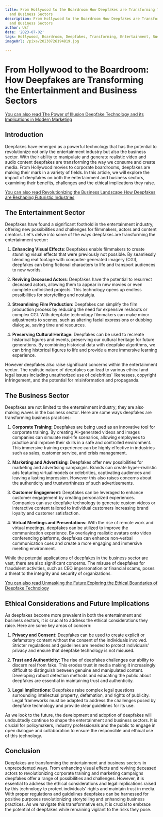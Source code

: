 ```yaml
---
title: From Hollywood to the Boardroom How Deepfakes are Transforming the Entertainment
  and Business Sectors
description: From Hollywood to the Boardroom How Deepfakes are Transforming the Entertainment
  and Business Sectors
author: Usf
date: '2023-07-02'
tags: Hollywood, Boardroom, Deepfakes, Transforming, Entertainment, Business Sectors
imageUrl: /pixa/20230726194819.jpg

---
```

# From Hollywood to the Boardroom: How Deepfakes are Transforming the Entertainment and Business Sectors

[You can also read The Power of Illusion Deepfake Technology and its  Implications in Modern Marketing](The%20Power%20of%20Illusion%20Deepfake%20Technology%20and%20its%20Implications%20in%20Modern%20Marketing)


## Introduction

Deepfakes have emerged as  a powerful technology that has the potential to revolutionize not only the  entertainment  industry but also the business  sector. With their ability to manipulate and  generate realistic  video and audio content deepfakes are  transforming the way we consume and create media. From Hollywood movies to corporate boardrooms, deepfakes are making  their mark in a variety of fields. In this article, we will explore  the impact of deepfakes on both the entertainment and business sectors, examining their benefits, challenges  and the ethical implications they raise.

[You can also read Revolutionizing the Business Landscape How Deepfakes are Reshaping Futuristic Industries](Revolutionizing%20the%20Business%20Landscape%20How%20Deepfakes%20are%20Reshaping%20Futuristic%20Industries)


## The Entertainment Sector

Deepfakes have found a significant foothold in the entertainment  industry, offering new possibilities and challenges for filmmakers, actors and content creators. Let's delve into some of the ways deepfakes are transforming the entertainment  sector:

1. **Enhancing Visual Effects**: Deepfakes enable  filmmakers to create  stunning visual effects that  were previously not possible. By seamlessly blending real footage with computer-generated imagery (CGI), deepfakes can bring fictional characters  to life and transport  audiences to new worlds.

2. **Reviving Deceased  Actors**: Deepfakes have the  potential to resurrect deceased actors, allowing  them to appear in new movies or even complete unfinished  projects. This technology opens up endless possibilities for storytelling and nostalgia.

3. **Streamlining Film Production**: Deepfakes can  simplify  the film production process by reducing the need for  expensive reshoots or  complex CGI. With deepfake technology filmmakers can make minor adjustments  to scenes, such as altering facial expressions or dubbing dialogue, saving  time and resources.

4. **Preserving Cultural Heritage**: Deepfakes can be used to recreate historical figures and events, preserving our cultural heritage for future generations. By combining historical data with deepfake algorithms, we can bring historical figures  to life and provide  a more immersive learning experience.

However deepfakes also raise significant concerns within the entertainment sector. The realistic nature of deepfakes can  lead  to various ethical and legal issues including unauthorized use of celebrities' likenesses, copyright infringement,  and the potential for misinformation and propaganda.

##  The Business Sector

Deepfakes are not limited to the entertainment industry; they are also making waves  in  the business sector. Here are some ways deepfakes  are transforming business practices:

1. **Corporate Training**: Deepfakes are being used as an innovative tool for corporate  training. By creating AI-generated videos and images  companies can simulate real-life scenarios, allowing  employees to practice and improve their skills in a safe and controlled environment. This immersive training experience can be highly effective in industries such as sales, customer service, and crisis management.

2.  **Marketing and Advertising**:  Deepfakes  offer new  possibilities for marketing and advertising campaigns. Brands can create hyper-realistic ads featuring virtual  models or celebrities, captivating audiences and leaving a lasting impression. However this also  raises concerns about  the authenticity and trustworthiness  of such  advertisements.

3. **Customer Engagement**:  Deepfakes can be leveraged to enhance customer engagement by creating  personalized experiences. Companies can use deepfake technology to generate custom videos or interactive  content tailored to individual customers increasing brand loyalty and customer satisfaction.

4. **Virtual Meetings and Presentations**: With the rise of remote  work and  virtual meetings,  deepfakes can be utilized to improve the communication experience. By overlaying realistic avatars onto video conferencing platforms,  deepfakes can enhance non-verbal communication  cues and create a more engaging and immersive  meeting environment.

While  the potential applications of deepfakes in the business sector are vast, there are also significant concerns. The  misuse of deepfakes for fraudulent activities, such as CEO  impersonation or financial scams,  poses a threat to the integrity and security of organizations.

[You can  also read  Unmasking the Future Exploring  the Ethical Boundaries of Deepfake Technology](Unmasking%20the%20Future%20Exploring%20the%20Ethical%20Boundaries%20of%20Deepfake%20Technology)


## Ethical Considerations and Future Implications

As deepfakes become more prevalent in both the entertainment and business sectors, it is crucial to address the ethical  considerations they raise.  Here are some key areas of concern:

1. **Privacy and Consent**:  Deepfakes can be used to create explicit or defamatory content without the consent of the  individuals involved. Stricter regulations and guidelines are needed to protect individuals' privacy and ensure that deepfake technology  is  not misused.

2. **Trust and Authenticity**: The rise of deepfakes challenges  our ability to discern real from fake. This erodes trust in media making it increasingly difficult to distinguish between genuine and manipulated content. Developing robust detection methods and educating the  public about deepfakes are essential in maintaining trust and authenticity.

3. **Legal Implications**: Deepfakes raise complex  legal questions surrounding intellectual property, defamation, and rights of publicity. Legal frameworks must be adapted to address the challenges posed by deepfake  technology and provide clear guidelines for  its use.

As we look to the future, the development and adoption of deepfakes will undoubtedly continue to shape the entertainment  and  business  sectors. It is crucial for policymakers,  industry  professionals and the public to engage in open dialogue and collaboration to ensure the responsible  and  ethical use  of this technology.

## Conclusion

Deepfakes are transforming  the entertainment and business sectors in unprecedented ways. From enhancing visual effects and reviving deceased actors to revolutionizing corporate training and marketing campaigns deepfakes offer a range of possibilities and challenges. However, it is essential to address the ethical considerations and legal implications raised by this technology to protect individuals' rights and maintain  trust in media.  With  proper regulations and guidelines deepfakes can be harnessed  for positive purposes revolutionizing storytelling and enhancing business practices. As we navigate  this transformative era, it is crucial to  embrace the potential of deepfakes while remaining vigilant to the risks they pose.